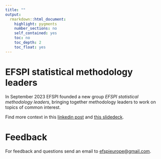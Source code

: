 ```yaml
---
title: ""
output: 
  rmarkdown::html_document:
    highlight: pygments
    number_sections: no
    self_contained: yes
    toc: no
    toc_depth: 2
    toc_float: yes
---
```


# EFSPI statistical methodology leaders

In September 2023 EFSPI founded a new group _EFSPI statistical methodology leaders_, bringing together methodology leaders to work on topics of common interest.

Find more context in this [linkedin post](https://www.linkedin.com/posts/kasparrufibach_biostatistics-statistics-drugdevelopment-activity-7084613881087578113-teIX/?utm_source=share&utm_medium=member_desktop) and [this slidedeck](data/methods/20230913_EFSPI_methodology_group_linkedin.pdf).

# Feedback 

For feedback and questions send an email to [efspieurope@gmail.com](efspieurope@gmail.com).



